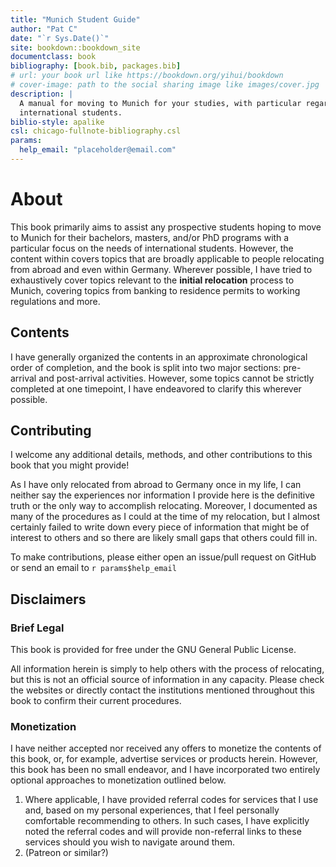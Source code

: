 ```yaml
--- 
title: "Munich Student Guide"
author: "Pat C"
date: "`r Sys.Date()`"
site: bookdown::bookdown_site
documentclass: book
bibliography: [book.bib, packages.bib]
# url: your book url like https://bookdown.org/yihui/bookdown
# cover-image: path to the social sharing image like images/cover.jpg
description: |
  A manual for moving to Munich for your studies, with particular regard for
  international students.
biblio-style: apalike
csl: chicago-fullnote-bibliography.csl
params:
  help_email: "placeholder@email.com"
---
```


# About {#chapter-index}

This book primarily aims to assist any prospective students hoping to move to Munich for their bachelors, masters, and/or PhD programs with a particular focus on the needs of international students. However, the content within covers topics that are broadly applicable to people relocating from abroad and even within Germany. Wherever possible, I have tried to exhaustively cover topics relevant to the **initial relocation** process to Munich, covering topics from banking to residence permits to working regulations and more.

## Contents

I have generally organized the contents in an approximate chronological order of completion, and the book is split into two major sections: pre-arrival and post-arrival activities. However, some topics cannot be strictly completed at one timepoint, I have endeavored to clarify this wherever possible.

## Contributing

I welcome any additional details, methods, and other contributions to this book that you might provide!

As I have only relocated from abroad to Germany once in my life, I can neither say the experiences nor information I provide here is the definitive truth or the only way to accomplish relocating. Moreover, I documented as many of the procedures as I could at the time of my relocation, but I almost certainly failed to write down every piece of information that might be of interest to others and so there are likely small gaps that others could fill in.

To make contributions, please either open an issue/pull request on GitHub or send an email to `r params$help_email`

## Disclaimers

### Brief Legal

This book is provided for free under the GNU General Public License.

All information herein is simply to help others with the process of relocating, but this is not an official source of information in any capacity. Please check the websites or directly contact the institutions mentioned throughout this book to confirm their current procedures.


### Monetization

I have neither accepted nor received any offers to monetize the contents of this book, or, for example, advertise services or products herein. However, this book has been no small endeavor, and I have incorporated two entirely optional approaches to monetization outlined below.

1. Where applicable, I have provided referral codes for services that I use and, based on my personal experiences, that I feel personally comfortable recommending to others. In such cases, I have explicitly noted the referral codes and will provide non-referral links to these services should you wish to navigate around them.
2. (Patreon or similar?)



